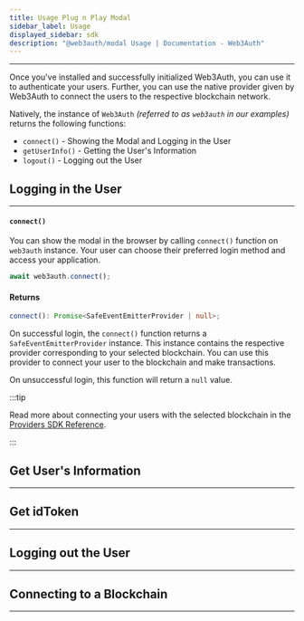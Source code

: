 ```yaml
---
title: Usage Plug n Play Modal
sidebar_label: Usage
displayed_sidebar: sdk
description: "@web3auth/modal Usage | Documentation - Web3Auth"
---
```



---

Once you've installed and successfully initialized Web3Auth, you can use it to authenticate your users. Further, you can use the native provider given
by Web3Auth to connect the users to the respective blockchain network.

Natively, the instance of `Web3Auth` _(referred to as `web3auth` in our examples)_ returns the following functions:

- `connect()` - Showing the Modal and Logging in the User
- `getUserInfo()` - Getting the User's Information
- `logout()` - Logging out the User

## Logging in the User

---

#### `connect()`

You can show the modal in the browser by calling `connect()` function on `web3auth` instance. Your user can choose their preferred login method and
access your application.

```javascript
await web3auth.connect();
```

#### Returns

```ts
connect(): Promise<SafeEventEmitterProvider | null>;
```

On successful login, the `connect()` function returns a `SafeEventEmitterProvider` instance. This instance contains the respective provider
corresponding to your selected blockchain. You can use this provider to connect your user to the blockchain and make transactions.

On unsuccessful login, this function will return a `null` value.

:::tip

Read more about connecting your users with the selected blockchain in the [Providers SDK Reference](/sdk/web/providers).

:::

## Get User's Information

---

<GetUserInfo />

## Get idToken

---

<GetIdTokenInfo />

## Logging out the User

---

<LogOut />

## Connecting to a Blockchain

---

<ConnectBlockchain />
